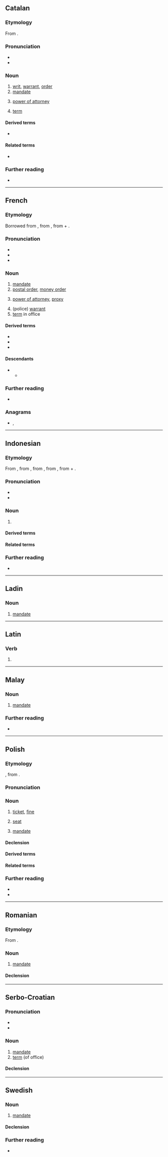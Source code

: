 {{also|Mandat|mandát|mandât}}

==Catalan==

===Etymology===
From {{der|ca|la|mandātum}}.

===Pronunciation===
* {{ca-IPA}}
* {{rhymes|ca|at|s=2}}

===Noun===
{{ca-noun|m}}

# [[writ]], [[warrant]], [[order]]
# [[mandate]]
# {{lb|ca|law}} [[power of attorney]]
# {{lb|ca|political science}} [[term]]

====Derived terms====
* {{l|ca|mandatari}}

====Related terms====
* {{l|ca|mandant}}

===Further reading===
* {{R:IEC2}}

----

==French==

===Etymology===
Borrowed from {{bor|fr|la|mandātum}}, from {{m|la|mandō||put in one's hands, command}}, from {{der|fr|ine-pro|*man-||hand}} + {{m|ine-pro|*dʰeh₁-||put}}.

===Pronunciation===
* {{fr-IPA}}
* {{audio|fr|Fr-mandat.ogg|audio}}
* {{hyph|fr|man|dat}}

===Noun===
{{fr-noun|m}}

# [[mandate]]
# [[postal order]], [[money order]]
# {{lb|fr|legal}} [[power of attorney]], [[proxy]]
# (police) [[warrant]]
# [[term]] in office

====Derived terms====
* {{l|fr|cumul des mandats}}
* {{l|fr|mandat d'arrêt}}
* {{l|fr|mandat de perquisition}}

====Descendants====
* {{desc|ota|ماندا|tr=manda|bor=1}}
** {{desc|tr|manda}}

===Further reading===
* {{R:TLFi}}

===Anagrams===
* {{l|fr|damant}}, {{l|fr|damnât}}

----

==Indonesian==
{{wikipedia||lang=id}}

===Etymology===
From {{bor|id|nl|mandaat}}, from {{der|id|fr|mandat}}, from {{der|id|la|mandātum}}, from {{m|la|mandō||put in one's hands, command}}, from {{der|id|ine-pro|*man-||hand}} + {{m|ine-pro|*dʰeh₁-||put}}.

===Pronunciation===
* {{IPA|id|[ˈmandat̚]}}
* {{hyphenation|id|man|dat}}

===Noun===
{{id-noun|head=|pl=-}}

# {{l|en|mandate}}

====Derived terms====
{{der4|id|
| memandati
|}}

====Related terms====
{{rel4|id|
| mandataris
|}}

===Further reading===
* {{R:KBBI Daring}}

----

==Ladin==

===Noun===
{{lld-noun|m|mandac}}

# [[mandate]]

----

==Latin==

===Verb===
{{la-verb-form|mandat}}

# {{inflection of|la|mandō||3|s|pres|actv|ind}}

----

==Malay==

===Noun===
{{ms-noun|j=مندت}}

# [[mandate]]

===Further reading===
* {{R:PRPM}}

----

==Polish==
{{wp|lang=pl}}

===Etymology===
{{bor+|pl|de|Mandat}}, from {{der|pl|la|mandātum}}.

===Pronunciation===
{{pl-p|a=Pl-mandat.ogg}}

===Noun===
{{pl-noun|m-in|dim=mandacik}}

# {{lb|pl|law}} [[ticket]], [[fine]] {{gl|document prepared by the police compelling the recipient to pay a fine for a misdemeanor or a traffic violation}}
#: {{ux|pl|Właśnie dostałem '''mandat''' za złe parkowanie.|I've just received a bad parking '''ticket'''.}}
# {{lb|pl|politics}} [[seat]] {{gl|membership in an elected representative body, such as the parliament}}
#: {{ux|pl|W ostatnich wyborach nasza partia zdobyła dwadzieścia '''mandatów'''.|In the last election our party won twenty '''seats'''.}}
# {{lb|pl|politics|rare|singular only}} [[mandate]] {{gl|authority granted by the electorate}}
#: {{ux|pl|Rząd otrzymał silny '''mandat''' do zreformowania systemu opieki zdrowotnej.|The government has received a strong '''mandate''' to reform the healthcare system.}}

====Declension====
{{pl-decl-noun-m-in}}

====Derived terms====
{{col3|pl|title=adjective|mandatowy}}
{{col3|pl|title=nouns|mandatariusz|mandatariuszka}}

====Related terms====
{{col3|pl|title=adjective|mandatariuszowski}}

===Further reading===
* {{R:pl:WSJP}}
* {{R:pl:PWN}}

----

==Romanian==

===Etymology===
From {{bor|ro|fr|mandat}}.

===Noun===
{{ro-noun|n|mandate}}

# [[mandate]]

====Declension====
{{ro-noun-n}}

----

==Serbo-Croatian==

===Pronunciation===
* {{IPA|sh|/mǎndaːt/}}
* {{hyph|sh|man|dat}}

===Noun===
{{sh-noun|g=m|head=màndāt}}

# [[mandate]]
# [[term]] (of office)

====Declension====
{{sh-decl-noun
|màndāt|mandati
|mandáta|mandata
|mandatu|mandatima
|mandat|mandate
|mandate|mandati
|mandatu|mandatima
|mandatom|mandatima}}

----

==Swedish==

===Noun===
{{sv-noun|n}}

# [[mandate]]

====Declension====
{{sv-infl-noun-n-zero}}

===Further reading===
* {{R:SO}}